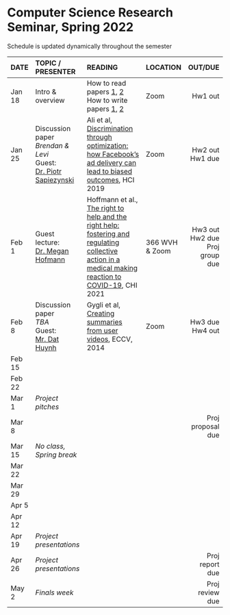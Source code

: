 <h1> Computer Science Research Seminar, Spring 2022 </h1>
Schedule is updated dynamically throughout the semester
</br>

<font size="3">

| DATE        | TOPIC / PRESENTER |READING           |LOCATION |      OUT/DUE |
| ------   |:------------------|:---------------------------------|:------| --------:| 
| Jan 18 | Intro & overview |  How to read papers [1](https://dl.acm.org/citation.cfm?id=1595493), [2](https://dl.acm.org/citation.cfm?id=1273458)<br>How to write papers [1](https://homes.cs.washington.edu/~mernst/advice/write-technical-paper.html), [2](https://www.nature.com/articles/d41586-019-02918-5)       | Zoom |  Hw1 out | 
| Jan 25 | Discussion paper</br> *Brendan & Levi*</br>Guest: [Dr. Piotr Sapiezynski](https://www.khoury.northeastern.edu/people/piotr-sapiezynski/) |  Ali et al, [Discrimination through optimization: how Facebook's ad delivery can lead to biased outcomes](https://dl.acm.org/doi/abs/10.1145/3359301), HCI 2019          | Zoom       |  Hw2 out</br>Hw1 due | 
| Feb 1  | Guest lecture:</br>[Dr. Megan Hofmann](https://www.megan-hofmann.com) |  Hoffmann et al., [The right to help and the right help: fostering and regulating collective action in a medical making reaction to COVID-19](https://dl.acm.org/doi/10.1145/3411764.3445707), CHI 2021   |  366 WVH</br>& Zoom  |  Hw3 out</br>Hw2 due</br>Proj group due |
| Feb 8  | Discussion paper</br> *TBA*</br>Guest: [Mr. Dat Huynh](https://hbdat.github.io/) | Gygli et al, [Creating summaries from user videos](https://gyglim.github.io/me/papers/GygliECCV14_vsum.pdf), ECCV, 2014          |   Zoom         |  Hw3 due</br>Hw4 out        | 
| Feb 15 |                  |            |            |          |
| Feb 22 |                  |            |            |          |
| Mar 1  |  *Project pitches*  |         |            |          |
| Mar 8  |                  |            |            | Proj proposal due  |
| Mar 15 | *No class, Spring break* |    |            |          |
| Mar 22 |                  |            |            |          |
| Mar 29 |                  |            |            |          |
| Apr 5  |                  |            |            |          |
| Apr 12 |                  |            |            |          |
| Apr 19 | *Project presentations*  |    |            |  |
| Apr 26 | *Project presentations*  |    |            | Proj report due |
| May 2  | *Finals week* |            |            | Proj review due |
</font>






